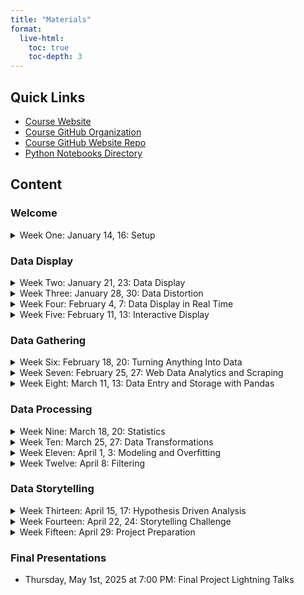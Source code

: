 ```yaml
---
title: "Materials"
format:
  live-html:
    toc: true
    toc-depth: 3
---
```


## Quick Links

- [Course Website](https://allegheny-college-cmpsc-105-spring-2025.github.io/site/)
- [Course GitHub Organization](https://github.com/allegheny-college-cmpsc-105-spring-2025)
- [Course GitHub Website Repo](https://github.com/allegheny-college-cmpsc-105-spring-2025/site)
- [Python Notebooks Directory](https://github.com/allegheny-college-cmpsc-105-spring-2025/site/tree/main/code)

## Content

### Welcome

<details>
<summary>Week One: January 14, 16: Setup</summary>

```.markdown
```

[Slides PDF](slides/01-welcome.pdf)

[Reading: Making Sense of Data, Chapter 2, p. 19-32](https://ebookcentral.proquest.com/lib/allegheny-ebooks/reader.action?docID=427614&ppg=35)

[Lab: Practice Lab](https://classroom.github.com/a/ypH8iEXF)  
Due: Thursday Jan 23, 2:30pm

</details>

### Data Display

<details>
<summary>Week Two: January 21, 23: Data Display</summary>

```.markdown
```

```pyodide

```

setup notebook [in repo](https://github.com/allegheny-college-cmpsc-105-spring-2025/site/blob/main/code/temp.ipynb), [in site](code/temp.ipynb)

</details>




<details>
<summary>Week Three: January 28, 30: Data Distortion</summary>
</details>

<details>
<summary>Week Four: February 4, 7: Data Display in Real Time</summary>
</details>


<details>
<summary>Week Five: February 11, 13: Interactive Display</summary>
</details>

### Data Gathering

<details>
<summary>Week Six: February 18, 20: Turning Anything Into Data</summary>
</details>


<details>
<summary>Week Seven: February 25, 27: Web Data Analytics and Scraping</summary>
</details>


<details>
<summary>Week Eight: March 11, 13: Data Entry and Storage with Pandas</summary>
</details>

### Data Processing

<details>
<summary>Week Nine: March 18, 20: Statistics</summary>
</details>


<details>
<summary>Week Ten: March 25, 27: Data Transformations</summary>
</details>


<details>
<summary>Week Eleven: April 1, 3: Modeling and Overfitting</summary>
</details>


<details>
<summary>Week Twelve: April 8: Filtering</summary>
</details>

### Data Storytelling

<details>
<summary>Week Thirteen: April 15, 17: Hypothesis Driven Analysis</summary>
</details>

<details>
<summary>Week Fourteen: April 22, 24: Storytelling Challenge</summary>
</details>

<details>
<summary>Week Fifteen: April 29: Project Preparation</summary>
</details>

### Final Presentations

- Thursday, May 1st, 2025 at 7:00 PM: Final Project Lightning Talks
